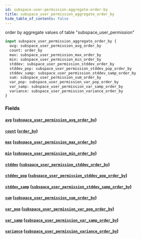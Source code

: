 ```yaml
---
id: subspace-user-permission-aggregate-order-by
title: subspace_user_permission_aggregate_order_by
hide_table_of_contents: false
---
```


order by aggregate values of table "subspace_user_permission"

```graphql
input subspace_user_permission_aggregate_order_by {
  avg: subspace_user_permission_avg_order_by
  count: order_by
  max: subspace_user_permission_max_order_by
  min: subspace_user_permission_min_order_by
  stddev: subspace_user_permission_stddev_order_by
  stddev_pop: subspace_user_permission_stddev_pop_order_by
  stddev_samp: subspace_user_permission_stddev_samp_order_by
  sum: subspace_user_permission_sum_order_by
  var_pop: subspace_user_permission_var_pop_order_by
  var_samp: subspace_user_permission_var_samp_order_by
  variance: subspace_user_permission_variance_order_by
}
```

### Fields

#### [`avg`](#) ([`subspace_user_permission_avg_order_by`](../inputs/subspace-user-permission-avg-order-by))

#### [`count`](#) ([`order_by`](../enums/order-by))

#### [`max`](#) ([`subspace_user_permission_max_order_by`](../inputs/subspace-user-permission-max-order-by))

#### [`min`](#) ([`subspace_user_permission_min_order_by`](../inputs/subspace-user-permission-min-order-by))

#### [`stddev`](#) ([`subspace_user_permission_stddev_order_by`](../inputs/subspace-user-permission-stddev-order-by))

#### [`stddev_pop`](#) ([`subspace_user_permission_stddev_pop_order_by`](../inputs/subspace-user-permission-stddev-pop-order-by))

#### [`stddev_samp`](#) ([`subspace_user_permission_stddev_samp_order_by`](../inputs/subspace-user-permission-stddev-samp-order-by))

#### [`sum`](#) ([`subspace_user_permission_sum_order_by`](../inputs/subspace-user-permission-sum-order-by))

#### [`var_pop`](#) ([`subspace_user_permission_var_pop_order_by`](../inputs/subspace-user-permission-var-pop-order-by))

#### [`var_samp`](#) ([`subspace_user_permission_var_samp_order_by`](../inputs/subspace-user-permission-var-samp-order-by))

#### [`variance`](#) ([`subspace_user_permission_variance_order_by`](../inputs/subspace-user-permission-variance-order-by))
